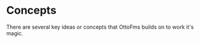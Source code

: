 
# Concepts

There are several key ideas or concepts that OttoFms builds on to
work it's magic.

<Cards>
	<Card title="Deployments" href="/concepts/deployments" />
	<Card title="Builds" href="/concepts/builds" />
	<Card title="Public Builds" href="/concepts/public-builds" />
	<Card title="Schedules" href="/concepts/schedules" />
	<Card title="Developer API" href="/concepts/api" />
	<Card
		title="Closing Additional Files"
		href="/concepts/close-additional-files"
	/>
	<Card
		title="Posts Deployment Scripts"
		href="/concepts/post-deployment-scripts"
	/>
</Cards>
